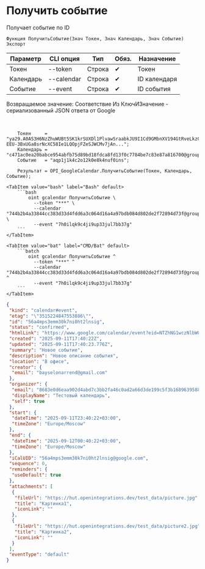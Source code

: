 ﻿---
sidebar_position: 3
description: Получить событие и другие функции для работы с Google Calendar в Открытом пакете интеграций - бесплатной open-source библиотеке интеграций для 1С:Предприятие 8, OneScript и CLI
keywords: [1C, 1С, 1С:Предприятие, 1С:Предприятие 8.3, API, Интеграция, Сервисы, Обмен, OneScript, CLI, Google Calendar]
---


# Получить событие
 Получает событие по ID



`Функция ПолучитьСобытие(Знач Токен, Знач Календарь, Знач Событие) Экспорт`

  | Параметр | CLI опция | Тип | Обяз. | Назначение |
  |-|-|-|-|-|
  | Токен | --token | Строка | &#x2714; | Токен |
  | Календарь | --calendar | Строка | &#x2714; | ID календаря |
  | Событие | --event | Строка | &#x2714; | ID события |

  
  Возвращаемое значение:   Соответствие Из КлючИЗначение - сериализованный JSON ответа от Google

<br/>




```bsl title="Пример использования для 1С:Предприятие/OneScript"
    Токен     = "ya29.A0AS3H6NzZhuWUBt5SK1krSUXDl1PlvawSraabkJU9I1Cd9GMbnXV194GtRveLkzC4TFqpg8CjFqwe1CqV-EEU-3BxUGa8srNcXC58Ie1LQOpjFZeSJWCMv7jAn...";
    Календарь = "c471ac0ea20babce954abfb75d89bd18fdca8fd13f0c7784be7c83e87a816700@group.calendar.google.com";
    Событие   = "aqp1j1k4c2o12k0e8k4nuf0ins";

    Результат = OPI_GoogleCalendar.ПолучитьСобытие(Токен, Календарь, Событие);
```
    

 <Tabs>
  
    <TabItem value="bash" label="Bash" default>
        ```bash
            oint gcalendar ПолучитьСобытие \
              --token "***" \
              --calendar "744b2b4a33844cc383d33d4fdd6a3c064d16a4a97bdb084d802de2f72894d73f@group.calendar.google.com" \
              --event "7h0ilqk9c4ji9up33jul7bb37g"
        ```
    </TabItem>
  
    <TabItem value="bat" label="CMD/Bat" default>
        ```batch
            oint gcalendar ПолучитьСобытие ^
              --token "***" ^
              --calendar "744b2b4a33844cc383d33d4fdd6a3c064d16a4a97bdb084d802de2f72894d73f@group.calendar.google.com" ^
              --event "7h0ilqk9c4ji9up33jul7bb37g"
        ```
    </TabItem>
</Tabs>


```json title="Результат"
{
 "kind": "calendar#event",
 "etag": "\"3515224847553886\"",
 "id": "56a4mps3emm30k7ni0ht2lnsig",
 "status": "confirmed",
 "htmlLink": "https://www.google.com/calendar/event?eid=NTZhNG1wczNlbW0zMGs3bmkwaHQybG5zaWcgODY4M2UwZDZlYWE5MDJkNGFiZDdjM2JiMmZhNDZjMGFkMmE2NmQzZGUxOTljNWYzYjE2ODk2Mzk1ODg5MWJlYkBn",
 "created": "2025-09-11T17:40:22Z",
 "updated": "2025-09-11T17:40:23.776Z",
 "summary": "Новое событие",
 "description": "Новое описание события",
 "location": "В офисе",
 "creator": {
  "email": "bayselonarrend@gmail.com"
 },
 "organizer": {
  "email": "8683e0d6eaa902d4abd7c3bb2fa46c0ad2a66d3de199c5f3b168963958891beb@group.calendar.google.com",
  "displayName": "Тестовый календарь",
  "self": true
 },
 "start": {
  "dateTime": "2025-09-11T23:40:22+03:00",
  "timeZone": "Europe/Moscow"
 },
 "end": {
  "dateTime": "2025-09-12T00:40:22+03:00",
  "timeZone": "Europe/Moscow"
 },
 "iCalUID": "56a4mps3emm30k7ni0ht2lnsig@google.com",
 "sequence": 0,
 "reminders": {
  "useDefault": true
 },
 "attachments": [
  {
   "fileUrl": "https://hut.openintegrations.dev/test_data/picture.jpg",
   "title": "Картинка1",
   "iconLink": ""
  },
  {
   "fileUrl": "https://hut.openintegrations.dev/test_data/picture2.jpg",
   "title": "Картинка2",
   "iconLink": ""
  }
 ],
 "eventType": "default"
}
```
